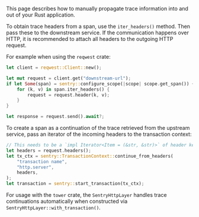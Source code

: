 This page describes how to manually propagate trace information into and out of your Rust application.

To obtain trace headers from a span, use the `iter_headers()` method. Then pass these to the downstream service. If the communication happens over HTTP, it is recommended to attach all headers to the outgoing HTTP request.

For example when using the `reqwest` crate:

```rust
let client = reqwest::Client::new();

let mut request = client.get("downstream-url");
if let Some(span) = sentry::configure_scope(|scope| scope.get_span()) {
    for (k, v) in span.iter_headers() {
        request = request.header(k, v);
    }
}

let response = request.send().await?;
```

To create a span as a continuation of the trace retrieved from the upstream service, pass an iterator of the incoming headers to the transaction context:

```rust
// This needs to be a `impl Iterator<Item = (&str, &str)>` of header key/value pairs.
let headers = request.headers();
let tx_ctx = sentry::TransactionContext::continue_from_headers(
    "transaction name",
    "http.server",
    headers,
);
let transaction = sentry::start_transaction(tx_ctx);
```

<Note>

For usage with the `tower` crate, the `SentryHttpLayer` handles trace continuations automatically when constructed via `SentryHttpLayer::with_transaction()`.

</Note>
